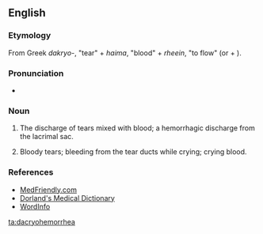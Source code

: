==English==

===Etymology===
From Greek ''dakryo-'', "tear" + ''haima'', "blood" + ''rheein'', "to flow" (or {{prefix|dacry|lang=en}} {{term|-o-|lang=en}} + {{term|hemorrhea|lang=en}}).

===Pronunciation===
* {{a|UK}} {{IPA|/ˌdækɹɪəʊheməˈɹɪə/|lang=en}}

===Noun===
{{en-noun|-}}

# {{context|symptom|lang=en}} The discharge of tears mixed with blood; a hemorrhagic discharge from the lacrimal sac.
# Bloody tears; bleeding from the tear ducts while crying; crying blood.

===References===
* [http://www.medfriendly.com/dacryohemorrhea.html MedFriendly.com]
* [http://www.mercksource.com/pp/us/cns/cns_hl_dorlands.jspzQzpgzEzzSzppdocszSzuszSzcommonzSzdorlandszSzdorlandzSzdmd_d_01zPzhtm Dorland's Medical Dictionary]
* [http://www.wordinfo.info/words/index/info/view_unit/613/3/?spage=1&letter=D WordInfo]

[[ta:dacryohemorrhea]]